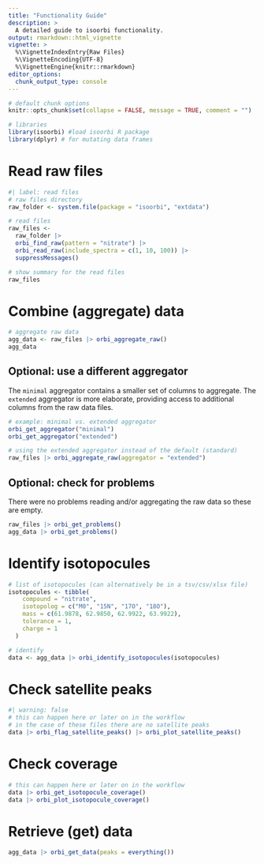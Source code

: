 ```yaml
---
title: "Functionality Guide"
description: >
  A detailed guide to isoorbi functionality.
output: rmarkdown::html_vignette
vignette: >
  %\VignetteIndexEntry{Raw Files}
  %\VignetteEncoding{UTF-8}
  %\VignetteEngine{knitr::rmarkdown}
editor_options: 
  chunk_output_type: console
---
```


```r
# default chunk options
knitr::opts_chunk$set(collapse = FALSE, message = TRUE, comment = "")
```


```r
# libraries
library(isoorbi) #load isoorbi R package
library(dplyr) # for mutating data frames
```


# Read raw files

```r
#| label: read files
# raw files directory
raw_folder <- system.file(package = "isoorbi", "extdata")

# read files
raw_files <-
  raw_folder |> 
  orbi_find_raw(pattern = "nitrate") |> 
  orbi_read_raw(include_spectra = c(1, 10, 100)) |>
  suppressMessages()

# show summary for the read files
raw_files
```

# Combine (aggregate) data

```r
# aggregate raw data
agg_data <- raw_files |> orbi_aggregate_raw()
agg_data
```

## Optional: use a different aggregator

The `minimal` aggregator contains a smaller set of columns to aggregate. The `extended` aggregator is more elaborate, providing access to additional columns from the raw data files.

```r
# example: minimal vs. extended aggregator
orbi_get_aggregator("minimal")
orbi_get_aggregator("extended")

# using the extended aggregator instead of the default (standard)
raw_files |> orbi_aggregate_raw(aggregator = "extended")
```

## Optional: check for problems

There were no problems reading and/or aggregating the raw data so these are empty.

```r
raw_files |> orbi_get_problems()
agg_data |> orbi_get_problems()
```

# Identify isotopocules

```r
# list of isotopocules (can alternatively be in a tsv/csv/xlsx file)
isotopocules <- tibble(
    compound = "nitrate",
    isotopolog = c("M0", "15N", "17O", "18O"),
    mass = c(61.9878, 62.9850, 62.9922, 63.9922),
    tolerance = 1,
    charge = 1
  )

# identify
data <- agg_data |> orbi_identify_isotopocules(isotopocules)
```

# Check satellite peaks

```r
#| warning: false
# this can happen here or later on in the workflow
# in the case of these files there are no satellite peaks
data |> orbi_flag_satellite_peaks() |> orbi_plot_satellite_peaks()
```

# Check coverage

```r
# this can happen here or later on in the workflow
data |> orbi_get_isotopocule_coverage()
data |> orbi_plot_isotopocule_coverage()
```

# Retrieve (get) data

```r
agg_data |> orbi_get_data(peaks = everything())
```
